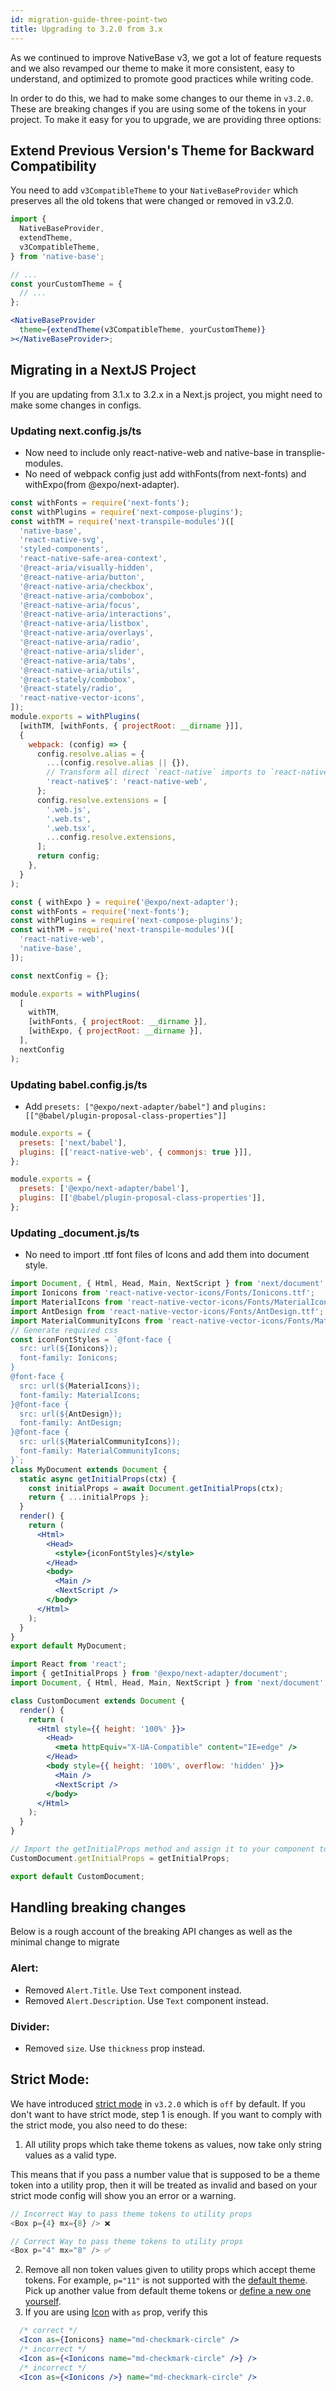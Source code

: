 ```yaml
---
id: migration-guide-three-point-two
title: Upgrading to 3.2.0 from 3.x
---
```


As we continued to improve NativeBase v3, we got a lot of feature requests and we also revamped our theme to make it more consistent, easy to understand, and optimized to promote good practices while writing code.

In order to do this, we had to make some changes to our theme in `v3.2.0`. These are breaking changes if you are using some of the tokens in your project. To make it easy for you to upgrade, we are providing three options:

##  Extend Previous Version's Theme for Backward Compatibility

You need to add `v3CompatibleTheme` to your `NativeBaseProvider` which preserves all the old tokens that were changed or removed in v3.2.0.

```jsx
import {
  NativeBaseProvider,
  extendTheme,
  v3CompatibleTheme,
} from 'native-base';

// ...
const yourCustomTheme = {
  // ...
};

<NativeBaseProvider
  theme={extendTheme(v3CompatibleTheme, yourCustomTheme)}
></NativeBaseProvider>;
```

## Migrating in a NextJS Project

If you are updating from 3.1.x to 3.2.x in a Next.js project, you might need to make some changes in configs.

### Updating next.config.js/ts

- Now need to include only react-native-web and native-base in transplie-modules. 
- No need of webpack config just add withFonts(from next-fonts) and withExpo(from @expo/next-adapter).

```jsx {5-22,27-40}
const withFonts = require('next-fonts');
const withPlugins = require('next-compose-plugins');
const withTM = require('next-transpile-modules')([
  'native-base',
  'react-native-svg',
  'styled-components',
  'react-native-safe-area-context',
  '@react-aria/visually-hidden',
  '@react-native-aria/button',
  '@react-native-aria/checkbox',
  '@react-native-aria/combobox',
  '@react-native-aria/focus',
  '@react-native-aria/interactions',
  '@react-native-aria/listbox',
  '@react-native-aria/overlays',
  '@react-native-aria/radio',
  '@react-native-aria/slider',
  '@react-native-aria/tabs',
  '@react-native-aria/utils',
  '@react-stately/combobox',
  '@react-stately/radio',
  'react-native-vector-icons',
]);
module.exports = withPlugins(
  [withTM, [withFonts, { projectRoot: __dirname }]],
  {
    webpack: (config) => {
      config.resolve.alias = {
        ...(config.resolve.alias || {}),
        // Transform all direct `react-native` imports to `react-native-web`
        'react-native$': 'react-native-web',
      };
      config.resolve.extensions = [
        '.web.js',
        '.web.ts',
        '.web.tsx',
        ...config.resolve.extensions,
      ];
      return config;
    },
  }
);
```

```jsx {1,5,9,15,17}
const { withExpo } = require('@expo/next-adapter');
const withFonts = require('next-fonts');
const withPlugins = require('next-compose-plugins');
const withTM = require('next-transpile-modules')([
  'react-native-web',
  'native-base',
]);

const nextConfig = {};

module.exports = withPlugins(
  [
    withTM,
    [withFonts, { projectRoot: __dirname }],
    [withExpo, { projectRoot: __dirname }],
  ],
  nextConfig
);
```

### Updating babel.config.js/ts

- Add `presets: ["@expo/next-adapter/babel"]` and `plugins: [["@babel/plugin-proposal-class-properties"]]`

```jsx {3,2}
module.exports = {
  presets: ['next/babel'],
  plugins: [['react-native-web', { commonjs: true }]],
};
```

```jsx {2,3}
module.exports = {
  presets: ['@expo/next-adapter/babel'],
  plugins: [['@babel/plugin-proposal-class-properties']],
};
```

### Updating _document.js/ts

- No need to import .ttf font files of Icons and add them into document style.

```jsx {2-20,30}
import Document, { Html, Head, Main, NextScript } from 'next/document';
import Ionicons from 'react-native-vector-icons/Fonts/Ionicons.ttf';
import MaterialIcons from 'react-native-vector-icons/Fonts/MaterialIcons.ttf';
import AntDesign from 'react-native-vector-icons/Fonts/AntDesign.ttf';
import MaterialCommunityIcons from 'react-native-vector-icons/Fonts/MaterialCommunityIcons.ttf';
// Generate required css
const iconFontStyles = `@font-face {
  src: url(${Ionicons});
  font-family: Ionicons;
}
@font-face {
  src: url(${MaterialIcons});
  font-family: MaterialIcons;
}@font-face {
  src: url(${AntDesign});
  font-family: AntDesign;
}@font-face {
  src: url(${MaterialCommunityIcons});
  font-family: MaterialCommunityIcons;
}`;
class MyDocument extends Document {
  static async getInitialProps(ctx) {
    const initialProps = await Document.getInitialProps(ctx);
    return { ...initialProps };
  }
  render() {
    return (
      <Html>
        <Head>
          <style>{iconFontStyles}</style>
        </Head>
        <body>
          <Main />
          <NextScript />
        </body>
      </Html>
    );
  }
}
export default MyDocument;
```

```jsx
import React from 'react';
import { getInitialProps } from '@expo/next-adapter/document';
import Document, { Html, Head, Main, NextScript } from 'next/document';

class CustomDocument extends Document {
  render() {
    return (
      <Html style={{ height: '100%' }}>
        <Head>
          <meta httpEquiv="X-UA-Compatible" content="IE=edge" />
        </Head>
        <body style={{ height: '100%', overflow: 'hidden' }}>
          <Main />
          <NextScript />
        </body>
      </Html>
    );
  }
}

// Import the getInitialProps method and assign it to your component to ensure the react-native-web styles are used.
CustomDocument.getInitialProps = getInitialProps;

export default CustomDocument;
```

## Handling breaking changes

Below is a rough account of the breaking API changes as well as the minimal change to migrate

### Alert:

- Removed `Alert.Title`. Use `Text` component instead.
- Removed `Alert.Description`. Use `Text` component instead.

### Divider:

- Removed `size`. Use `thickness` prop instead.

## Strict Mode:

We have introduced [strict mode](../strict-mode) in `v3.2.0` which is `off` by default. If you don't want to have strict mode, step 1 is enough. If you want to comply with the strict mode, you also need to do these:

1.  All utility props which take theme tokens as values, now take only string values as a valid type.

This means that if you pass a number value that is supposed to be a theme token into a utility prop, then it will be treated as invalid and based on your strict mode config will show you an error or a warning.

```js
// Incorrect Way to pass theme tokens to utility props
<Box p={4} mx={8} /> ❌

```

```js
// Correct Way to pass theme tokens to utility props
<Box p="4" mx="8" /> ✅
```

2.  Remove all non token values given to utility props which accept theme tokens. For example, `p="11"` is not supported with the [default theme](../default-theme). Pick up another value from default theme tokens or [define a new one yourself](../customizing-theme).
3.  If you are using [Icon](../icon.md) with `as` prop, verify this

```jsx
  /* correct */
  <Icon as={Ionicons} name="md-checkmark-circle" />
  /* incorrect */
  <Icon as={<Ionicons name="md-checkmark-circle" />} />
  /* incorrect */
  <Icon as={<Ionicons />} name="md-checkmark-circle" />

```
